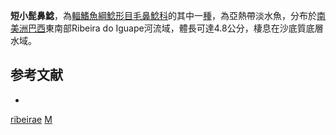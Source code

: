 {{Speciesbox
| taxon = Microcambeva ribeirae
| binomial_authority = [[Costa|Costa]], [[Lima|Lima]] & [[Bizerril|Bizerril]], 2004
| status = NE
| status_system = IUCN3.1
}}

'''短小髭鼻鯰'''，為[[輻鰭魚綱|輻鰭魚綱]][[鯰形目|鯰形目]][[毛鼻鯰科|毛鼻鯰科]]的其中一[[種|種]]，為亞熱帶淡水魚，分布於[[南美洲|南美洲]][[巴西|巴西]]東南部Ribeira do Iguape河流域，體長可達4.8公分，棲息在沙底質底層水域。

== 参考文献 ==
*{{FishBase_species|genus=Microcambeva|species=ribeirae|year=2014|month=10}}

{{鯰形目小作品}}

{{Taxonbar}}
[[Category:小髭鼻鯰屬|ribeirae]]
[[Category:2004年描述的鱼类|M]]